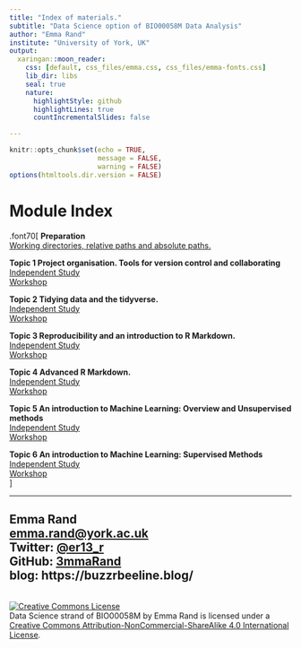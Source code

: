 ```yaml
---
title: "Index of materials."
subtitle: "Data Science option of BIO00058M Data Analysis"
author: "Emma Rand"
institute: "University of York, UK"
output:
  xaringan::moon_reader:
    css: [default, css_files/emma.css, css_files/emma-fonts.css]
    lib_dir: libs
    seal: true
    nature:
      highlightStyle: github
      highlightLines: true
      countIncrementalSlides: false

---
```

```r
knitr::opts_chunk$set(echo = TRUE, 
                      message = FALSE,	
                      warning = FALSE)
options(htmltools.dir.version = FALSE)
```

# Module Index
.font70[
**Preparation**  
[Working directories, relative paths and absolute paths.](slides/00_working_dir_and_paths.html)  

**Topic 1 Project organisation. Tools for version control and collaborating**  
[Independent Study](slides/00_working_dir_and_paths.html)  
[Workshop](workshops/)  

**Topic 2 Tidying data and the tidyverse.**  
[Independent Study](slides/)  
[Workshop](workshops/)  

**Topic 3 Reproducibility and an introduction to R Markdown.**  
[Independent Study](slides/)  
[Workshop](workshops/)  

**Topic 4 Advanced R Markdown.**  
[Independent Study](slides/)  
[Workshop](workshops/)  

**Topic 5 An introduction to Machine Learning: Overview and Unsupervised methods**  
[Independent Study](slides/)  
[Workshop](workshops/)  

**Topic 6 An introduction to Machine Learning: Supervised Methods**  
[Independent Study](slides/)  
[Workshop](workshops/)  
]

---


## Emma Rand <br> [emma.rand@york.ac.uk](mailto:emma.rand@york.ac.uk) <br> Twitter: [@er13_r](https://twitter.com/er13_r) <br> GitHub: [3mmaRand](https://github.com/3mmaRand)  <br> blog: https://buzzrbeeline.blog/
<br>
<a rel="license" href="http://creativecommons.org/licenses/by-nc-sa/4.0/"><img alt="Creative Commons License" style="border-width:0" src="https://i.creativecommons.org/l/by-nc-sa/4.0/88x31.png" /></a><br /><span xmlns:dct="http://purl.org/dc/terms/" property="dct:title">Data Science strand of BIO00058M</span> by <span xmlns:cc="http://creativecommons.org/ns#" property="cc:attributionName">Emma Rand</span> is licensed under a <a rel="license" href="http://creativecommons.org/licenses/by-nc-sa/4.0/">Creative Commons Attribution-NonCommercial-ShareAlike 4.0 International License</a>.

